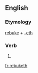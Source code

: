 ==English==

===Etymology===
[[rebuke]] + [[-eth]]

===Verb===
{{infl|en|verb form}}

# {{archaic third-person singular of|rebuke}}

[[fr:rebuketh]]